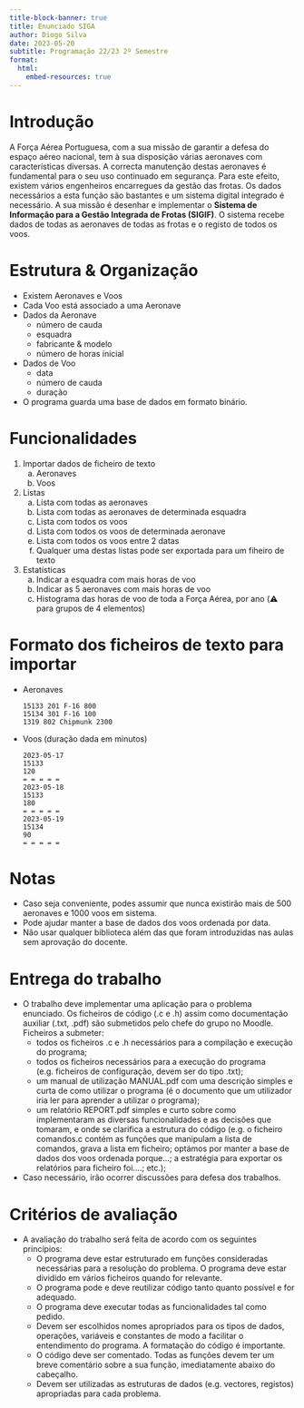 ```yaml
---
title-block-banner: true
title: Enunciado SIGA
author: Diogo Silva
date: 2023-05-20
subtitle: Programação 22/23 2º Semestre
format:
  html:
    embed-resources: true
---
```


# Introdução

A Força Aérea Portuguesa, com a sua missão de garantir a defesa do espaço aéreo nacional, tem à sua disposição várias aeronaves com características diversas. A correcta manutenção destas aeronaves é fundamental para o seu uso continuado em segurança. Para este efeito, existem vários engenheiros encarregues da gestão das frotas. Os dados necessários a esta função são bastantes e um sistema digital integrado é necessário. A sua missão é desenhar e implementar o **Sistema de Informação para a Gestão Integrada de Frotas (SIGIF)**. O sistema recebe dados de todas as aeronaves de todas as frotas e o registo de todos os voos.

# Estrutura & Organização

-   Existem Aeronaves e Voos
-   Cada Voo está associado a uma Aeronave
-   Dados da Aeronave
    -   número de cauda
    -   esquadra
    -   fabricante & modelo
    -   número de horas inicial
-   Dados de Voo
    -   data
    -   número de cauda
    -   duração
-   O programa guarda uma base de dados em formato binário.

# Funcionalidades

1.  Importar dados de ficheiro de texto
    a.  Aeronaves
    b.  Voos
2.  Listas
    a.  Lista com todas as aeronaves
    b.  Lista com todas as aeronaves de determinada esquadra
    c.  Lista com todos os voos
    d.  Lista com todos os voos de determinada aeronave
    e.  Lista com todos os voos entre 2 datas
    f.  Qualquer uma destas listas pode ser exportada para um fiheiro de texto
3.  Estatísticas
    a.  Indicar a esquadra com mais horas de voo
    b.  Indicar as 5 aeronaves com mais horas de voo
    c.  Histograma das horas de voo de toda a Força Aérea, por ano (⚠️ para grupos de 4 elementos)

# Formato dos ficheiros de texto para importar

-   Aeronaves

    ``` text
    15133 201 F-16 800
    15134 301 F-16 100
    1319 802 Chipmunk 2300
    ```

-   Voos (duração dada em minutos)

    ``` text
    2023-05-17
    15133
    120
    = = = = =
    2023-05-18
    15133
    180
    = = = = =
    2023-05-19
    15134
    90
    = = = = =
    ```

# Notas

-   Caso seja conveniente, podes assumir que nunca existirão mais de 500 aeronaves e 1000 voos em sistema.
-   Pode ajudar manter a base de dados dos voos ordenada por data.
- Não usar qualquer biblioteca além das que foram introduzidas nas aulas sem aprovação do docente.

# Entrega do trabalho

- O trabalho deve implementar uma aplicação para o problema enunciado. Os ficheiros de código (.c e .h) assim como documentação auxiliar (.txt, .pdf) são submetidos pelo chefe do grupo no Moodle. Ficheiros a submeter:
  - todos os ficheiros .c e .h necessários para a compilação e execução do programa;
  - todos os ficheiros necessários para a execução do programa (e.g. ficheiros de configuração, devem ser do tipo .txt);
  - um manual de utilização MANUAL.pdf com uma descrição simples e curta de como utilizar o programa (é o documento que um utilizador iria ler para aprender a utilizar o programa);
  - um relatório REPORT.pdf simples e curto sobre como implementaram as diversas funcionalidades e as decisões que tomaram, e onde se clarifica a estrutura do código (e.g. o ficheiro comandos.c contém as funções que manipulam a lista de comandos, grava a lista em ficheiro; optámos por manter a base de dados dos voos ordenada porque...; a estratégia para exportar os relatórios para ficheiro foi....; etc.);
- Caso necessário, irão ocorrer discussões para defesa dos trabalhos.

# Critérios de avaliação
- A avaliação do trabalho será feita de acordo com os seguintes princípios:
  - O programa deve estar estruturado em funções consideradas necessárias para a resolução do problema. O programa deve estar dividido em vários ficheiros quando for relevante.
  - O programa pode e deve reutilizar código tanto quanto possível e for adequado.
  - O programa deve executar todas as funcionalidades tal como pedido.
  - Devem ser escolhidos nomes apropriados para os tipos de dados, operações, variáveis e constantes de modo a facilitar o entendimento do programa. A formatação do código é importante.
  - O código deve ser comentado. Todas as funções devem ter um breve comentário sobre a sua função, imediatamente abaixo do cabeçalho.
  - Devem ser utilizadas as estruturas de dados (e.g. vectores, registos) apropriadas para cada problema.